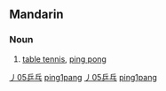 {{zh-hanzi|[[乒]][[乓]]}}
==Mandarin==
===Noun===
{{cmn-noun|ts|pin=pīngpang|pint=ping1pang|rs=丿05}}

# [[table tennis]], [[ping pong]]

[[Category:zh-tw:Games|丿05乒乓]]
[[Category:zh-cn:Games|ping1pang]]
[[Category:zh-tw:English derivations|丿05乒乓]]
[[Category:zh-cn:English derivations|ping1pang]]